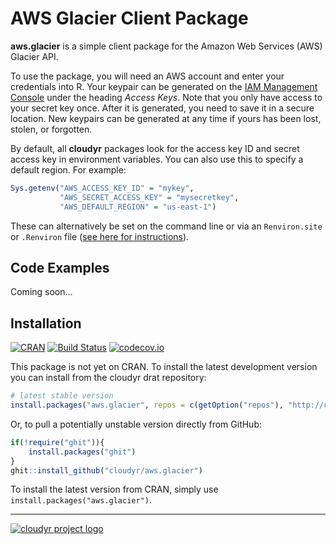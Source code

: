 # AWS Glacier Client Package #

**aws.glacier** is a simple client package for the Amazon Web Services (AWS) Glacier API.

To use the package, you will need an AWS account and enter your credentials into R. Your keypair can be generated on the [IAM Management Console](https://console.aws.amazon.com/iam/home?#security_credential) under the heading *Access Keys*. Note that you only have access to your secret key once. After it is generated, you need to save it in a secure location. New keypairs can be generated at any time if yours has been lost, stolen, or forgotten. 

By default, all **cloudyr** packages look for the access key ID and secret access key in environment variables. You can also use this to specify a default region. For example:

```R
Sys.getenv("AWS_ACCESS_KEY_ID" = "mykey",
           "AWS_SECRET_ACCESS_KEY" = "mysecretkey",
           "AWS_DEFAULT_REGION" = "us-east-1")
```

These can alternatively be set on the command line or via an `Renviron.site` or `.Renviron` file ([see here for instructions](http://cran.r-project.org/web/packages/httr/vignettes/api-packages.html)).


## Code Examples ##

Coming soon...

## Installation ##

[![CRAN](http://www.r-pkg.org/badges/version/aws.glacier)](http://cran.r-project.org/package=aws.glacier)
[![Build Status](https://travis-ci.org/cloudyr/aws.glacier.png?branch=master)](https://travis-ci.org/cloudyr/aws.glacier) [![codecov.io](http://codecov.io/github/cloudyr/aws.glacier/coverage.svg?branch=master)](http://codecov.io/github/cloudyr/aws.glacier?branch=master)

This package is not yet on CRAN. To install the latest development version you can install from the cloudyr drat repository:

```R
# latest stable version
install.packages("aws.glacier", repos = c(getOption("repos"), "http://cloudyr.github.io/drat"))
```

Or, to pull a potentially unstable version directly from GitHub:

```R
if(!require("ghit")){
    install.packages("ghit")
}
ghit::install_github("cloudyr/aws.glacier")
```

To install the latest version from CRAN, simply use `install.packages("aws.glacier")`.

---
[![cloudyr project logo](http://i.imgur.com/JHS98Y7.png)](https://github.com/cloudyr)
